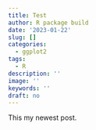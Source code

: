 ```yaml
---
title: Test
author: R package build
date: '2023-01-22'
slug: []
categories:
  - ggplot2
tags:
  - R
description: ''
image: ''
keywords: ''
draft: no
---
```


This my newest post.